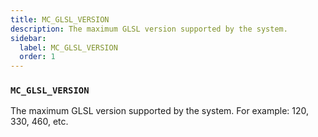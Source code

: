 ```yaml
---
title: MC_GLSL_VERSION
description: The maximum GLSL version supported by the system.
sidebar:
  label: MC_GLSL_VERSION
  order: 1
---
```


### `MC_GLSL_VERSION`

The maximum GLSL version supported by the system. For example: 120, 330, 460, etc.